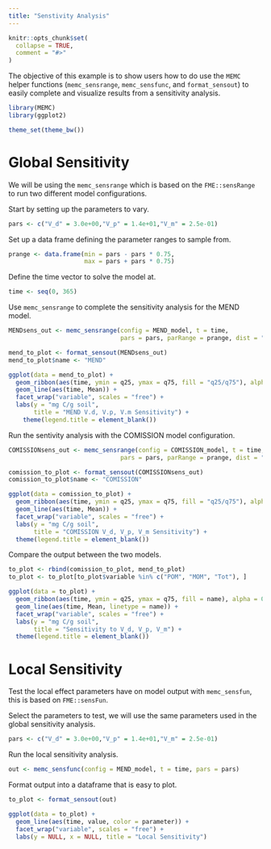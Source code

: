 ```yaml
---
title: "Senstivity Analysis"
---
```


```r
knitr::opts_chunk$set(
  collapse = TRUE,
  comment = "#>"
)
```

The objective of this example is to show users how to do use the `MEMC` helper functions (`memc_sensrange`, `memc_sensfunc`, and `format_sensout`) to easily complete and visualize results from a sensitivity analysis. 


```r
library(MEMC)
library(ggplot2)

theme_set(theme_bw())
```


# Global Sensitivity

We will be using the `memc_sensrange` which is based on the `FME::sensRange` to run two different model configurations. 

Start by setting up the parameters to vary. 
```r
pars <- c("V_d" = 3.0e+00,"V_p" = 1.4e+01,"V_m" = 2.5e-01)
```

Set up a data frame defining the parameter ranges to sample from. 
```r
prange <- data.frame(min = pars - pars * 0.75, 
                     max = pars + pars * 0.75)
```

Define the time vector to solve the model at. 
```r
time <- seq(0, 365)
```

Use `memc_sensrange` to complete the sensitivity analysis for the MEND model. 

```r
MENDsens_out <- memc_sensrange(config = MEND_model, t = time, 
                               pars = pars, parRange = prange, dist = "latin", n = 50)
```


```r
mend_to_plot <- format_sensout(MENDsens_out)
mend_to_plot$name <- "MEND"
```

```r
ggplot(data = mend_to_plot) + 
  geom_ribbon(aes(time, ymin = q25, ymax = q75, fill = "q25/q75"), alpha = 0.5) + 
  geom_line(aes(time, Mean)) + 
  facet_wrap("variable", scales = "free") + 
  labs(y = "mg C/g soil", 
       title = "MEND V.d, V.p, V.m Sensitivity") + 
    theme(legend.title = element_blank())
```


Run the sentivity analysis with the COMISSION model configuration. 

```r
COMISSIONsens_out <- memc_sensrange(config = COMISSION_model, t = time, 
                               pars = pars, parRange = prange, dist = "latin", n = 50)
```


```r
comission_to_plot <- format_sensout(COMISSIONsens_out)
comission_to_plot$name <- "COMISSION"
```

```r
ggplot(data = comission_to_plot) + 
  geom_ribbon(aes(time, ymin = q25, ymax = q75, fill = "q25/q75"), alpha = 0.5) + 
  geom_line(aes(time, Mean)) + 
  facet_wrap("variable", scales = "free") + 
  labs(y = "mg C/g soil", 
       title = "COMISSION V_d, V_p, V_m Sensitivity") + 
  theme(legend.title = element_blank())
```


Compare the output between the two models. 

```r
to_plot <- rbind(comission_to_plot, mend_to_plot)
to_plot <- to_plot[to_plot$variable %in% c("POM", "MOM", "Tot"), ]

ggplot(data = to_plot) + 
  geom_ribbon(aes(time, ymin = q25, ymax = q75, fill = name), alpha = 0.4) + 
  geom_line(aes(time, Mean, linetype = name)) + 
  facet_wrap("variable", scales = "free") + 
  labs(y = "mg C/g soil", 
       title = "Sensitivity to V_d, V_p, V_m") + 
  theme(legend.title = element_blank())
```

# Local Sensitivity

Test the local effect parameters have on model output with `memc_sensfun`, this is based on `FME::sensFun`. 

Select the parameters to test, we will use the same parameters used in the global sensitivity analysis. 

```r
pars <- c("V_d" = 3.0e+00,"V_p" = 1.4e+01,"V_m" = 2.5e-01)
```

Run the local sensitivity analysis. 

```r
out <- memc_sensfunc(config = MEND_model, t = time, pars = pars)
```

Format output into a dataframe that is easy to plot. 

```r
to_plot <- format_sensout(out)
```

```r
ggplot(data = to_plot) +
  geom_line(aes(time, value, color = parameter)) +
  facet_wrap("variable", scales = "free") + 
  labs(y = NULL, x = NULL, title = "Local Sensitivity") 
```






